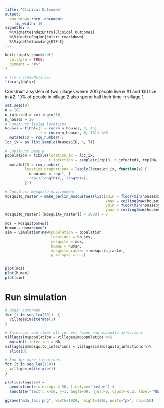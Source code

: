 ```yaml
---
title: "Clinical Outcomes"
output:
  rmarkdown::html_document:
    fig_width: 10
vignette: >
  %\VignetteIndexEntry{Clinical Outcomes}
  %\VignetteEngine{knitr::rmarkdown}
  %\VignetteEncoding{UTF-8}
---
```


```r
knitr::opts_chunk$set(
  collapse = TRUE,
  comment = "#>"
)
```

```r
# library(GeoMalaria)
library(dplyr)
```

Construct a system of two villages where 200 people live in #1 and 100 live in #2. 10% of people in village 2 also spend half their time in village 1.

```r
set.seed(0)
n = 200
n_infected = ceiling(n/10)
n_houses = 30
# Construct living locations
houses = tibble(x = rnorm(n_houses, 0, 15),
                y = rnorm(n_houses, 0, 15)) %>%
  mutate(ID = row_number())
loc_ix = as.list(sample(houses$ID, n, T))

# Construct people
population = tibble(location_ix = loc_ix,
                    t_infection = sample(c(rep(0, n_infected), rep(NA, n-n_infected)), n)) %>%
  mutate(ID = row_number(),
         location_proportions = lapply(location_ix, function(x) {
           unnormed = rep(1, )
           rep(1/length(x), length(x))
         }))

# Construct mosquito environment
mosquito_raster = make_perlin_mosquitoes(list(xmin = floor(min(houses$x)),
                                              xmax = ceiling(max(houses$x)),
                                              ymin = floor(min(houses$y)),
                                              ymax = ceiling(max(houses$y))))
mosquito_raster[][mosquito_raster[] < 3000] = 0

mos = Mosquito$new()
human = Human$new()
sim = Simulation$new(population = population,
                     locations = houses,
                     mosquito = mos,
                     human = human,
                     mosquito_raster = mosquito_raster,
                     p_relapse = 0.2)


plot(mos)
plot(human)
plot(sim)
```

# Run simulation

```r
# Begin outbreak
for (t in seq_len(50))  {
  villagesim$iterate(1)
}

# Interrupt and clear all current human and mosquito infections
villagesim$population = villagesim$population %>%
  mutate(t_infection = NA)
villagesim$mosquito_infections = villagesim$mosquito_infections %>%
  slice(0)

# Run for more iterations
for (t in seq_len(150))  {
  villagesim$iterate(1)
}

plot(villagesim) +
  geom_vline(xintercept = 50, linetype="dashed") +
  annotate("text", x=50, y=1, angle=90, hjust=0, vjust=-0.2, label="MDA")

ggsave("mda_fail.png", width=1920, height=1080, units="px", dpi=150)
```
